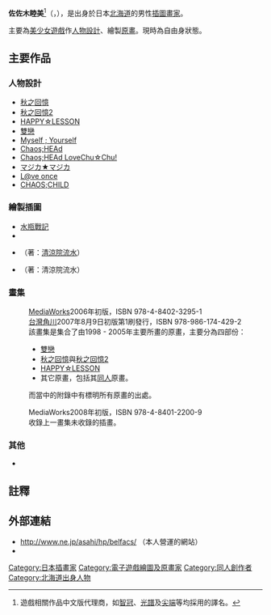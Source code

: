 {{Otheruses|subject=日本男性插畫家{{lang|ja|'''ささきむつみ'''}}|佐佐木睦美 (動畫師)|other= 女性動畫師{{lang|ja|'''佐々木睦美'''}}}}
{{Infobox ACG creator
|name=佐佐木睦美
|image_name=
|width=
|caption=
|job=插畫家
|job2=
|romaji=Sasaki Mutsumi
|birthname= 不公開<ref name="cet">{{PDF|[http://www.creator-expo.jp/RXJP/RXJP_Creator-Expo/documents/2013/cr-500exhibitors.pdf {{lang|ja|第2回クリエイターEXPO東京 出展決定者一覧}}]}} - {{lang|ja|佐々木 睦 (キャラクターデザイン)}}</ref>
|other_name={{lang|ja|藤宮博也}}<!--應取自特攝作品主角-->
|nickname=
|foreign_name={{lang|ja|ささき むつみ}}
|english_name=Mutsumi Sasaki
|sex=
|date of birth=2月17日
|place of birth=[[北海道|北海道]]
|date of death=
|place of death=
|nationality={{JPN}}
|residence=
|languages=
|height=
|weight=
|blood_type=
|spouse=
|relatives=
|doujin_circle = {{lang|ja|猫屋敷}}
|subordinate=
|website=[http://www.ne.jp/asahi/hp/belfacs/ {{lang|ja|猫屋敷}}]
|educate=
|past=
|work=
*[[秋之回憶|秋之回憶]]
*[[歡樂課程|HAPPY☆LESSON]]
*[[雙戀|雙戀]]
|award=
}}
'''佐佐木睦美'''<ref>遊戲相關作品中文版代理商，如[[智冠|智冠]]、[[光譜資訊|光譜]]及[[尖端|尖端]]等均採用的譯名。</ref>（{{lang-ja|ささき むつみ}}，{{bd||2月17日}}），是出身於日本[[北海道|北海道]]的男性[[插圖畫家|插圖畫家]]。

主要為[[美少女遊戲|美少女遊戲]]作[[人物設計|人物設計]]、繪製[[原畫|原畫]]。現時為自由身狀態。

==主要作品==
===人物設計===
*[[秋之回憶|秋之回憶]]
*[[秋之回憶2|秋之回憶2]]
*[[歡樂課程|HAPPY☆LESSON]]
*[[雙戀|雙戀]]
*[[Myself_;_Yourself|Myself ; Yourself]]
*[[Chaos;HEAd|Chaos;HEAd]]
*[[Chaos;HEAd_LoveChu☆Chu!|Chaos;HEAd LoveChu☆Chu!]]
*[[マジカ★マジカ|マジカ★マジカ]]
*[[L@ve_once|L@ve once]]
*[[CHAOS;CHILD|CHAOS;CHILD]]

===繪製插圖===
*[[水瓶戰記|水瓶戰記]]
*{{lang|ja|[[水瓶戰記|アクエリアンエイジ オルタナティブ]]}}
*{{lang|ja|みすてりあるキャラねっと}} （著：[[清涼院流水|清涼院流水]]）
*{{lang|ja|キャラねっと 愛$探偵の事件簿}} （著：清涼院流水）

===畫集 ===
;{{lang|ja|ささきむつみ画集 ART WORKS 1998～2005}}
:[[MediaWorks|MediaWorks]]2006年初版，ISBN 978-4-8402-3295-1
:[[台灣角川|台灣角川]]2007年8月9日初版第1刷發行，ISBN 978-986-174-429-2
:該畫集是集合了{{lang|ja|ささきむつみ}}由1998 - 2005年主要所畫的原畫，主要分為四部份：
:*[[雙戀|雙戀]]
:*[[秋之回憶|秋之回憶]]與[[秋之回憶2|秋之回憶2]]
:*[[歡樂課程|HAPPY☆LESSON]]
:*其它原畫，包括其[[同人|同人]]原畫。
:而當中的附錄中有標明所有原畫的出處。

;{{lang|ja|est―ささきむつみ自選画集}}
:MediaWorks2008年初版，ISBN 978-4-8401-2200-9
:收錄上一畫集未收錄的插畫。

===其他===
*{{lang|ja|ヨーグルティング}}

==註釋==
{{reflist}}

==外部連結==
*http://www.ne.jp/asahi/hp/belfacs/{{Wayback|url=http://www.ne.jp/asahi/hp/belfacs/ |date=20060126204600 }} （本人營運的網站）
* {{Twitter|sasaki_mutsumi}}
<!--*{{lang|ja|[http://belfacs.blog.shinobi.jp/ 猫屋敷っぽいblog]}}
*[http://www.kid-game.co.jp/kid/game/game_galkid/memoff/ 秋之回憶]
*[http://www.mediaworks.co.jp/users_s/gs/happy/index.php HAPPY☆LESSON]
*[http://www.mediaworks.co.jp/users_s/gs/futakoi/index.php 雙戀]
*[https://web.archive.org/web/20070904063533/http://www.yetigame.jp/myselfyourself/ Myself ; Yourself]-->

{{DEFAULTSORT:Sasaki, Mutsumi}}
[[Category:日本插畫家|Category:日本插畫家]]
[[Category:電子遊戲繪圖及原畫家|Category:電子遊戲繪圖及原畫家]]
[[Category:同人創作者|Category:同人創作者]]
[[Category:北海道出身人物|Category:北海道出身人物]]